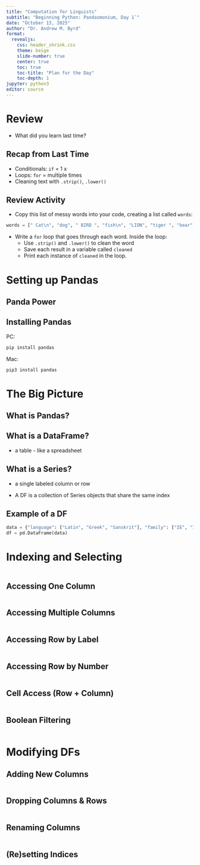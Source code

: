```yaml
---
title: "Computation for Linguists"
subtitle: "Beginning Python: Pandasmonium, Day 1`"
date: "October 13, 2025"
author: "Dr. Andrew M. Byrd"
format:
  revealjs:
    css: header_shrink.css
    theme: beige
    slide-number: true
    center: true
    toc: true
    toc-title: "Plan for the Day"
    toc-depth: 1
jupyter: python3
editor: source
---
```


# Review

-   What did you learn last time?

## Recap from Last Time

-   Conditionals: `if` = 1 x
-   Loops: `for` = multiple times
-   Cleaning text with `.strip()`, `.lower()`

## Review Activity

-   Copy this list of messy words into your code, creating a list called `words`:

``` python
words = [" Cat\n", "dog", " BIRD ", "fish\n", "LION", "tiger ", "bear", "OWL\n"]
```

-   Write a `for` loop that goes through each word. Inside the loop:
    -   Use `.strip()` and `.lower()` to clean the word
    -   Save each result in a variable called `cleaned`
    -   Print each instance of `cleaned` in the loop.

# Setting up Pandas

## Panda Power

## Installing Pandas

PC: 

```bash
pip install pandas
```

Mac:
```bash
pip3 install pandas
```

##

# The Big Picture

## What is Pandas?

## What is a **DataFrame**?

- a table - like a spreadsheet

## What is a **Series**?

- a single labeled column or row

- A DF is a collection of Series objects that share the same index

## Example of a DF

```python
data = {"language": ["Latin", "Greek", "Sanskrit"], "family": ["IE", "IE", "IE"]}
df = pd.DataFrame(data)
```

# Indexing and Selecting

```python

```

## Accessing One Column

```python

```


## Accessing Multiple Columns

```python

```


## Accessing Row by Label

```python

```


## Accessing Row by Number

```python

```


## Cell Access (Row + Column)

```python

```

## Boolean Filtering

```python

```


# Modifying DFs


## Adding New Columns

```python

```


## Dropping Columns & Rows

```python

```



## Renaming Columns

```python

```


## (Re)setting Indices


```python

```


